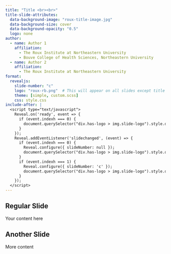 ```yaml
---
title: "Title <br><br>"
title-slide-attributes:
  data-background-image: "roux-title-image.jpg"
  data-background-size: cover
  data-background-opacity: "0.5"
  logo: none
author:
  - name: Author 1
    affiliation: 
      - The Roux Institute at Northeastern University
      - Bouve College of Health Sciences, Northeastern University
  - name: Author 2
    affiliation: 
      - The Roux Institute at Northeastern University
format:
  revealjs:
    slide-number: "c"
    logo: "roux-rb.png"  # This will appear on all slides except title
    theme: [simple, custom.scss]
    css: style.css
include-after: |
  <script type="text/javascript">
    Reveal.on('ready', event => {
      if (event.indexh === 0) {
        document.querySelector("div.has-logo > img.slide-logo").style.display = "none";
      }
    });
    Reveal.addEventListener('slidechanged', (event) => {
      if (event.indexh === 0) {
        Reveal.configure({ slideNumber: null });
        document.querySelector("div.has-logo > img.slide-logo").style.display = "none";
      }
      if (event.indexh === 1) {
        Reveal.configure({ slideNumber: 'c' });
        document.querySelector("div.has-logo > img.slide-logo").style.display = null;
      }
    });
  </script>
---
```


## Regular Slide

Your content here

## Another Slide

More content